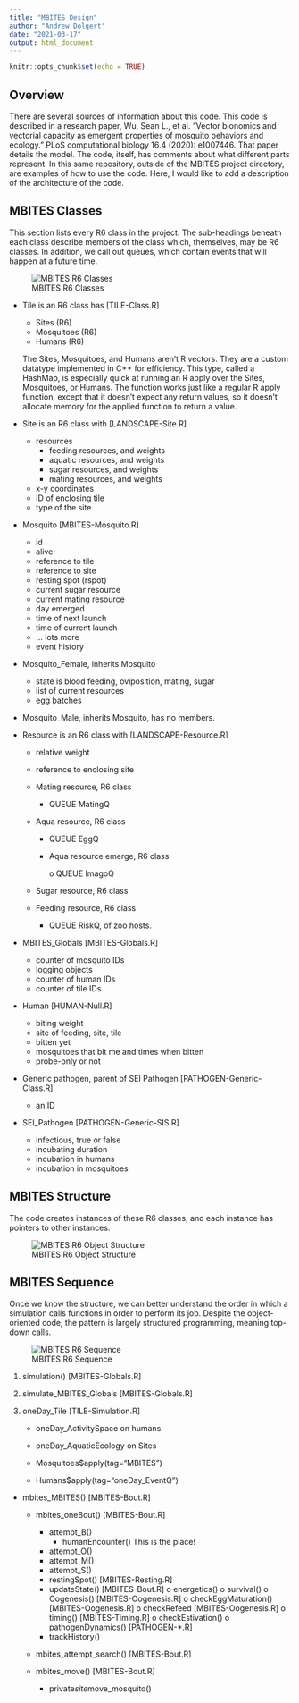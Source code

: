 ```yaml
---
title: "MBITES Design"
author: "Andrew Dolgert"
date: "2021-03-17"
output: html_document
---
```


```r
knitr::opts_chunk$set(echo = TRUE)
```

## Overview

There are several sources of information about this code. This code is described in a research paper, Wu, Sean L., et al. "Vector bionomics and vectorial capacity as emergent properties of mosquito behaviors and ecology." PLoS computational biology 16.4 (2020): e1007446. That paper details the model. The code, itself, has comments about what different parts represent. In this same repository, outside of the MBITES project directory, are examples of how to use the code. Here, I would like to add a description of the architecture of the code.


## MBITES Classes

This section lists every R6 class in the project. The sub-headings beneath each class describe members of the class which, themselves, may be R6 classes. In addition, we call out queues, which contain events that will happen at a future time.

![MBITES R6 Classes](./mbites_class.png)

* Tile is an R6 class has [TILE-Class.R]

  - Sites (R6)
  - Mosquitoes (R6)
  - Humans (R6)

  The Sites, Mosquitoes, and Humans aren't R vectors. They are a custom datatype implemented in C++ for efficiency. This type, called a HashMap, is especially quick at running an R apply over the Sites, Mosquitoes, or Humans. The function works just like a regular R apply function, except that it doesn't expect any return values, so it doesn't allocate memory for the applied function to return a value.

* Site is an R6 class with [LANDSCAPE-Site.R]

  - resources
    * feeding resources, and weights
    * aquatic resources, and weights
    * sugar resources, and weights
    * mating resources, and weights
  - x-y coordinates
  - ID of enclosing tile
  - type of the site

* Mosquito [MBITES-Mosquito.R]

  - id
  - alive
  - reference to tile
  - reference to site
  - resting spot (rspot)
  - current sugar resource
  - current mating resource
  - day emerged
  - time of next launch
  - time of current launch
  - ... lots more
  - event history

* Mosquito_Female, inherits Mosquito

  - state is blood feeding, oviposition, mating, sugar
  - list of current resources
  - egg batches
  
* Mosquito_Male, inherits Mosquito, has no members.

* Resource is an R6 class with [LANDSCAPE-Resource.R]

  - relative weight
  - reference to enclosing site
  
  * Mating resource, R6 class
  
    - QUEUE MatingQ
  
  * Aqua resource, R6 class
  
    - QUEUE EggQ
  
    - Aqua resource emerge, R6 class
    
      o QUEUE ImagoQ
  
  * Sugar resource, R6 class
  
  * Feeding resource, R6 class
  
    - QUEUE RiskQ, of zoo hosts.
  
* MBITES_Globals [MBITES-Globals.R]

  - counter of mosquito IDs
  - logging objects
  - counter of human IDs
  - counter of tile IDs

* Human [HUMAN-Null.R]

  - biting weight
  - site of feeding, site, tile
  - bitten yet
  - mosquitoes that bit me and times when bitten
  - probe-only or not

* Generic pathogen, parent of SEI Pathogen [PATHOGEN-Generic-Class.R]

  - an ID
  
* SEI_Pathogen [PATHOGEN-Generic-SIS.R]

  - infectious, true or false
  - incubating duration
  - incubation in humans
  - incubation in mosquitoes

## MBITES Structure

The code creates instances of these R6 classes, and each instance has pointers to other instances.

![MBITES R6 Object Structure](./mbites_structure.png)


## MBITES Sequence

Once we know the structure, we can better understand the order in which a simulation calls functions in order to perform its job. Despite the object-oriented code, the pattern is largely structured programming, meaning top-down calls.

![MBITES R6 Sequence](./mbites_sequence.png)

 1. simulation() [MBITES-Globals.R]
 
 2. simulate_MBITES_Globals [MBITES-Globals.R]
 
 3. oneDay_Tile [TILE-Simulation.R]
    
    * oneDay_ActivitySpace on humans
    
    * oneDay_AquaticEcology on Sites
    
    * Mosquitoes$apply(tag="MBITES")
    
    * Humans$apply(tag="oneDay_EventQ")
 
 * mbites_MBITES() [MBITES-Bout.R]
 
   * mbites_oneBout() [MBITES-Bout.R]
   
     - attempt_B()
       * humanEncounter() This is the place!
     - attempt_O()
     - attempt_M()
     - attempt_S()
     - restingSpot() [MBITES-Resting.R]
     - updateState() [MBITES-Bout.R]
       o energetics()
       o survival()
       o Oogenesis() [MBITES-Oogenesis.R]
       o checkEggMaturation() [MBITES-Oogenesis.R]
       o checkRefeed [MBITES-Oogenesis.R]
       o timing() [MBITES-Timing.R]
       o checkEstivation()
       o pathogenDynamics() [PATHOGEN-*.R]
     - trackHistory()
  
   * mbites_attempt_search() [MBITES-Bout.R]
   
   * mbites_move() [MBITES-Bout.R]
   
     - private$site$move_mosquito()
